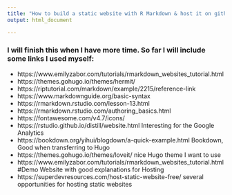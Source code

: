 ```yaml
---
title: "How to build a static website with R Markdown & host it on github for Dummies"
output: html_document

---
```


### I will finish this when I have more time. So far I will include some links I used myself:

* https://www.emilyzabor.com/tutorials/rmarkdown_websites_tutorial.html
* https://themes.gohugo.io/themes/hermit/
* https://riptutorial.com/markdown/example/2215/reference-link
* https://www.markdownguide.org/basic-syntax
* https://rmarkdown.rstudio.com/lesson-13.html
* https://rmarkdown.rstudio.com/authoring_basics.html
* https://fontawesome.com/v4.7/icons/
* https://rstudio.github.io/distill/website.html Interesting for the Google Analytics
* https://bookdown.org/yihui/blogdown/a-quick-example.html Bookdown, Good when transferring to Hugo
* https://themes.gohugo.io/themes/loveit/ nice Hugo theme I want to use
* https://www.emilyzabor.com/tutorials/rmarkdown_websites_tutorial.html#Demo Website with good explanations for Hosting
* https://superdevresources.com/host-static-website-free/ several opportunities for hosting static websites